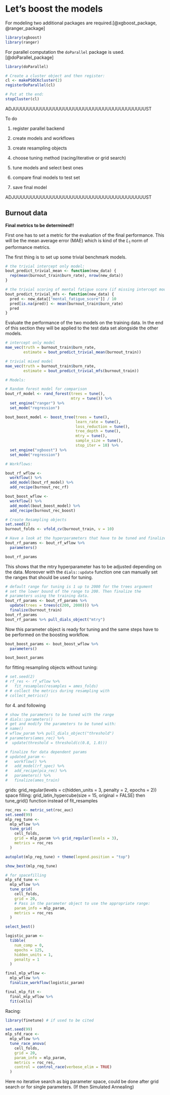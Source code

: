 # Let's boost the models {#modeling}


For modeling two additional packages are required.[@xgboost_package, @ranger_package]

```r
library(xgboost)
library(ranger)
```

For parallel computation the `doParallel` package is used.[@doParallel_package]

```r
library(doParallel)

# Create a cluster object and then register: 
cl <- makePSOCKcluster(2)
registerDoParallel(cl)

# Put at the end:
stopCluster(cl)
```

ADJUUUUUUUUUUUUUUUUUUUUUUUUUUUUUUUUUUUUUUUUST

To do

1.  register parallel backend

2.  create models and workflows

3.  create resampling objects

4.  choose tuning method (racing/iterative or grid search)

5.  tune models and select best ones

6.  compare final models to test set

7.  save final model

ADJUUUUUUUUUUUUUUUUUUUUUUUUUUUUUUUUUUUUUUUUST


## Burnout data

**Final metrics to be determined!!**

First one has to set a metric for the evaluation of the final performance. This will be the mean average error (MAE) which is kind of the $L_1$ norm of performance metrics.

The first thing is to set up some trivial benchmark models.

```r
# the trivial intercept only model:
bout_predict_trivial_mean <- function(new_data) {
  rep(mean(burnout_train$burn_rate), nrow(new_data))
}

# the trivial scoring of mental fatigue score (if missing intercept model)
bout_predict_trivial_mfs <- function(new_data) {
  pred <- new_data[["mental_fatigue_score"]] / 10
  pred[is.na(pred)] <- mean(burnout_train$burn_rate)
  pred
}
```

Evaluate the performance of the two models on the training data. In the end of this section they will be applied to the test data set alongside the other models.

```r
# intercept only model
mae_vec(truth = burnout_train$burn_rate,
        estimate = bout_predict_trivial_mean(burnout_train))
```
```r
# trivial mixed model
mae_vec(truth = burnout_train$burn_rate,
        estimate = bout_predict_trivial_mfs(burnout_train))
```




```r
# Models:

# Random forest model for comparison
bout_rf_model <- rand_forest(trees = tune(),
                             mtry = tune()) %>% 
  set_engine("ranger") %>% 
  set_mode("regression")

bout_boost_model <- boost_tree(trees = tune(),
                               learn_rate = tune(),
                               loss_reduction = tune(),
                               tree_depth = tune(),
                               mtry = tune(),
                               sample_size = tune(),
                               stop_iter = 10) %>%
  set_engine("xgboost") %>% 
  set_mode("regression")
```

```r
# Workflows:

bout_rf_wflow <-
  workflow() %>%
  add_model(bout_rf_model) %>%
  add_recipe(burnout_rec_rf)

bout_boost_wflow <-
  workflow() %>%
  add_model(bout_boost_model) %>%
  add_recipe(burnout_rec_boost)
```



```r
# Create Resampling objects
set.seed(2)
burnout_folds <- vfold_cv(burnout_train, v = 10)
```

```r
# Have a look at the hyperparameters that have to be tuned and finalize them
bout_rf_params <- bout_rf_wflow %>%
  parameters()

bout_rf_params 
```

This shows that the mtry hyperparameter has to be adjusted depending on the data. Moreover with the `dials::update` function one can manually set the ranges that should be used for tuning.

```r
# default range for tuning is 1 up to 2000 for the trees argument
# set the lower bound of the range to 200. Then finalize the
# parameters using the training data.
bout_rf_params <- bout_rf_params %>%
  update(trees = trees(c(200, 2000))) %>%
  finalize(burnout_train)
bout_rf_params
bout_rf_params %>% pull_dials_object("mtry")
```

Now this parameter object is ready for tuning and the same steps have to be performed on the boosting workflow.

```r
bout_boost_params <- bout_boost_wflow %>%
  parameters()

bout_boost_params 
```



for fitting resampling objects without tuning:

```r
# set.seed(2)
# rf_res <- rf_wflow %>% 
#   fit_resamples(resamples = ames_folds)
# # collect the metrics during resampling with
# collect_metrics()
```

for 4. and following

```r
# show the parameters to be tuned with the range
# dials::parameters()
# get and modify the parameters to be tuned with:
# name()
# wflow_param %>% pull_dials_object("threshold")
# parameters(ames_rec) %>% 
#  update(threshold = threshold(c(0.8, 1.0)))

# finalize for data dependent params
# updated_param <- 
#   workflow() %>% 
#   add_model(rf_spec) %>% 
#   add_recipe(pca_rec) %>% 
#   parameters() %>% 
#   finalize(ames_train)
```

grids: grid_regular(levels = c(hidden_units = 3, penalty = 2, epochs = 2)) space filling: grid_latin_hypercube(size = 15, original = FALSE) then tune_grid() function instead of fit_resamples

```r
roc_res <- metric_set(roc_auc)
set.seed(99)
mlp_reg_tune <-
  mlp_wflow %>%
  tune_grid(
    cell_folds,
    grid = mlp_param %>% grid_regular(levels = 3),
    metrics = roc_res
  )

autoplot(mlp_reg_tune) + theme(legend.position = "top")

show_best(mlp_reg_tune)

# for spacefilling
mlp_sfd_tune <-
  mlp_wflow %>%
  tune_grid(
    cell_folds,
    grid = 20,
    # Pass in the parameter object to use the appropriate range: 
    param_info = mlp_param,
    metrics = roc_res
  )

select_best()
```

```r
logistic_param <- 
  tibble(
    num_comp = 0,
    epochs = 125,
    hidden_units = 1,
    penalty = 1
  )

final_mlp_wflow <- 
  mlp_wflow %>% 
  finalize_workflow(logistic_param)

final_mlp_fit <- 
  final_mlp_wflow %>% 
  fit(cells)
```

Racing:

```r
library(finetune) # if used to be cited

set.seed(99)
mlp_sfd_race <-
  mlp_wflow %>%
  tune_race_anova(
    cell_folds,
    grid = 20,
    param_info = mlp_param,
    metrics = roc_res,
    control = control_race(verbose_elim = TRUE)
  )
```

Here no iterative search as big parameter space, could be done after grid search or for single parameters. (If then Simulated Annealing)
